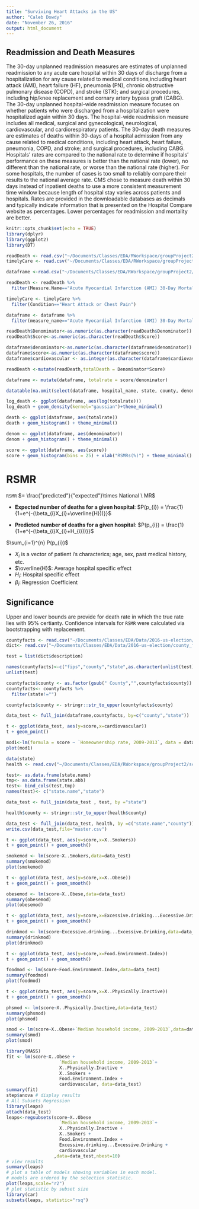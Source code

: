 ```yaml
---
title: "Surviving Heart Attacks in the US"
author: "Caleb Dowdy"
date: "November 26, 2016"
output: html_document
---
```

## Readmission and Death Measures
The 30-day unplanned readmission measures are estimates of unplanned readmission to any acute care
hospital within 30 days of discharge from a hospitalization for any cause related to medical conditions,including heart attack (AMI), heart failure (HF), pneumonia (PN), chronic obstructive pulmonary disease (COPD), and stroke (STK); and surgical procedures, including hip/knee replacement and cornary artery bypass graft (CABG). The 30-day unplanned hospital-wide readmission measure focuses on whether patients who were discharged from a hospitalization were hospitalized again within 30 days. The hospital-wide readmission measure includes all medical, surgical and gynecological, neurological, cardiovascular, and cardiorespiratory patients. The 30-day death measures are estimates of deaths within 30-days of a hospital admission from any cause related to medical conditions, including heart attack, heart failure, pneumonia, COPD, and stroke; and surgical procedures, including CABG. Hospitals’ rates are compared to the national rate to determine if hospitals’ performance on these measures is better than the national rate (lower), no different than the national rate, or worse than the national rate (higher). For some hospitals, the number of cases is too small to reliably compare their results to the national average rate. CMS chose to measure death within 30 days instead of inpatient deaths to use a more consistent measurement time window because length of hospital stay varies across patients and hospitals. Rates are provided in the downloadable databases as decimals and typically indicate information that is presented on the Hospital Compare website as percentages. Lower percentages for readmission and mortality are better.

```r
knitr::opts_chunk$set(echo = TRUE)
library(dplyr)
library(ggplot2)
library(DT)
```

```r
readDeath <- read.csv("~/Documents/Classes/EDA/RWorkspace/groupProject2/Readmissions and Deaths - Hospital.csv", na.strings = "")
timelyCare <- read.csv("~/Documents/Classes/EDA/RWorkspace/groupProject2/Timely and Effective Care - Hospital.csv", na.strings = "") 

dataframe <-read.csv("~/Documents/Classes/EDA/RWorkspace/groupProject2/dataframe.csv", na.strings = "")
```

```r
readDeath <- readDeath %>%
  filter(Measure.Name=="Acute Myocardial Infarction (AMI) 30-Day Mortality Rate")

timelyCare <- timelyCare %>%
  filter(Condition=="Heart Attack or Chest Pain")

dataframe <- dataframe %>%
  filter(measure_name=="Acute Myocardial Infarction (AMI) 30-Day Mortality Rate")
```

```r
readDeath$Denominator<-as.numeric(as.character(readDeath$Denominator))
readDeath$Score<-as.numeric(as.character(readDeath$Score))

dataframe$denominator<-as.numeric(as.character(dataframe$denominator))
dataframe$score<-as.numeric(as.character(dataframe$score))
dataframe$cardiovascular <- as.integer(as.character(dataframe$cardiovascular))
```


```r
readDeath <-mutate(readDeath,totalDeath = Denominator*Score)

dataframe <- mutate(dataframe, totalrate = score/denominator)
```


```r
datatable(na.omit(select(dataframe, hospital_name, state, county, denominator, score, totalrate, cardiovascular)), class='compact')
```

```r
log_death <- ggplot(dataframe, aes(log(totalrate)))
log_death + geom_density(kernel="gaussian")+theme_minimal()

death <- ggplot(dataframe, aes(totalrate))
death + geom_histogram() + theme_minimal()

denom <- ggplot(dataframe, aes(denominator))
denom + geom_histogram() + theme_minimal()

score <- ggplot(dataframe, aes(score))
score + geom_histogram(bins = 25) + xlab("RSMRs(%)") + theme_minimal()
```


# RSMR 

`RSMR` $= \frac{"predicted"}{"expected"}\times National \ MR$ 

- **Expected number of deaths for a given hospital**:  $P(p_{i}) =  \frac{1}{1+e^{-(\beta_{i}X_{i}+\overline{H}))}}$

- **Predicted number of deaths for a given hospital**: $P(p_{i}) =  \frac{1}{1+e^{-(\beta_{i}X_{i}+H_{i}))}}$

$\sum_{i=1}^{n} P(p_{i})$ 

- $X_{i}$ is a vector of patient i's characterics; age, sex, past medical history, etc.
- $\overline{H}$: Average hospital specific effect
- $H_{i}$: Hospital specific effect
- $\beta_{i}$: Regression Coefficient 


## Significance 
Upper and lower bounds are provide for death rate in which the true rate lies with 95% certianty.  Confidence intervals for `RSMR` were calculated via bootstrapping with replacement. 


```r
countyfacts <- read.csv("~/Documents/Classes/EDA/Data/2016-us-election/countyfacts.csv")
dict<- read.csv("~/Documents/Classes/EDA/Data/2016-us-election/county_facts_dictionary.csv")

test = list(dict$description)

names(countyfacts)<-c("fips","county","state",as.character(unlist(test)))
unlist(test)

countyfacts$county <- as.factor(gsub(" County","",countyfacts$county))
countyfacts<- countyfacts %>%
  filter(state!="")

countyfacts$county <- stringr::str_to_upper(countyfacts$county)

data_test <- full_join(dataframe,countyfacts, by=c("county","state"))

t <- ggplot(data_test, aes(y=score,x=cardiovascular))
t + geom_point() 

mod1<-lm(formula = score ~ `Homeownership rate, 2009-2013`, data = data_test)
plot(mod1)
```

```r
data(state)
health <- read.csv("~/Documents/Classes/EDA/RWorkspace/groupProject2/scripts/EDA_Project_2/data/health.csv", na.strings = "")

test<- as.data.frame(state.name)
tmp<- as.data.frame(state.abb)
test<- bind_cols(test,tmp)
names(test)<- c("state.name","state")

data_test <- full_join(data_test , test, by ="state")

health$county <- stringr::str_to_upper(health$county)

data_test <- full_join(data_test, health, by =c("state.name","county"))
write.csv(data_test,file="master.csv")
```

```r

t <- ggplot(data_test, aes(y=score,x=X..Smokers))
t + geom_point() + geom_smooth()

smokemod <- lm(score~X..Smokers,data=data_test)
summary(smokemod)
plot(smokemod)
```

```r

t <- ggplot(data_test, aes(y=score,x=X..Obese))
t + geom_point() + geom_smooth()

obesemod <- lm(score~X..Obese,data=data_test)
summary(obesemod)
plot(obesemod)
```

```r
t <- ggplot(data_test, aes(y=score,x=Excessive.drinking...Excessive.Drinking))
t + geom_point() + geom_smooth()

drinkmod <- lm(score~Excessive.drinking...Excessive.Drinking,data=data_test)
summary(drinkmod)
plot(drinkmod)
```

```r
t <- ggplot(data_test, aes(y=score,x=Food.Environment.Index))
t + geom_point() + geom_smooth()

foodmod <- lm(score~Food.Environment.Index,data=data_test)
summary(foodmod)
plot(foodmod)
```

```r

t <- ggplot(data_test, aes(y=score,x=X..Physically.Inactive))
t + geom_point() + geom_smooth()

phsmod <- lm(score~X..Physically.Inactive,data=data_test)
summary(phsmod)
plot(phsmod)
```

```r
smod <- lm(score~X..Obese+`Median household income, 2009-2013`,data=data_test)
summary(smod)
plot(smod)

```

```r

library(MASS)
fit <- lm(score~X..Obese +
                    `Median household income, 2009-2013`+
                    X..Physically.Inactive +
                    X..Smokers +
                    Food.Environment.Index +
                    cardiovascular, data=data_test)
summary(fit)
step$anova # display results
# All Subsets Regression
library(leaps)
attach(data_test)
leaps<-regsubsets(score~X..Obese 
                    `Median household income, 2009-2013`+
                    X..Physically.Inactive + 
                    X..Smokers + 
                    Food.Environment.Index + 
                    Excessive.drinking...Excessive.Drinking +
                    cardiovascular
                  ,data=data_test,nbest=10)
# view results 
summary(leaps)
# plot a table of models showing variables in each model.
# models are ordered by the selection statistic.
plot(leaps,scale="r2")
# plot statistic by subset size 
library(car)
subsets(leaps, statistic="rsq")
```



